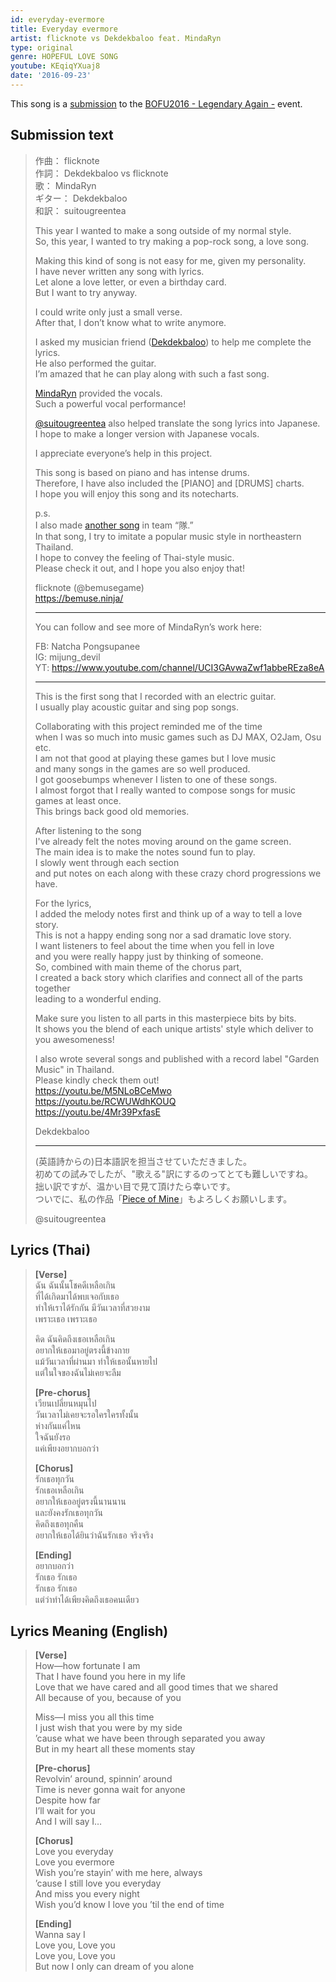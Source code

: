 ```yaml
---
id: everyday-evermore
title: Everyday evermore
artist: flicknote vs Dekdekbaloo feat. MindaRyn
type: original
genre: HOPEFUL LOVE SONG
youtube: KEqiqYXuaj8
date: '2016-09-23'
---
```


This song is a [submission](http://manbow.nothing.sh/event/event.cgi?action=More_def&num=170&event=110) to the [BOFU2016 - Legendary Again -](http://bmsoffighters.net/bofu2016/) event.

## Submission text

> 作曲： flicknote \
> 作詞： Dekdekbaloo vs flicknote \
> 歌： MindaRyn \
> ギター： Dekdekbaloo \
> 和訳： suitougreentea
>
> This year I wanted to make a song outside of my normal style. \
> So, this year, I wanted to try making a pop-rock song, a love song.
>
> Making this kind of song is not easy for me, given my personality. \
> I have never written any song with lyrics. \
> Let alone a love letter, or even a birthday card. \
> But I want to try anyway.
>
> I could write only just a small verse. \
> After that, I don’t know what to write anymore.
>
> I asked my musician friend ([Dekdekbaloo](https://github.com/dekdekbaloo)) to help me complete the lyrics. \
> He also performed the guitar. \
> I’m amazed that he can play along with such a fast song.
>
> [MindaRyn](https://www.youtube.com/channel/UCI3GAvwaZwf1abbeREza8eA) provided the vocals. \
> Such a powerful vocal performance!
>
> [@suitougreentea](https://twitter.com/suitougreentea) also helped translate the song lyrics into Japanese. \
> I hope to make a longer version with Japanese vocals.
>
> I appreciate everyone’s help in this project.
>
> This song is based on piano and has intense drums. \
> Therefore, I have also included the [PIANO] and [DRUMS] charts. \
> I hope you will enjoy this song and its notecharts.
>
> p.s. \
> I also made [another song](/music/bursting-music-star/) in team “隊.” \
> In that song, I try to imitate a popular music style in northeastern Thailand. \
> I hope to convey the feeling of Thai-style music. \
> Please check it out, and I hope you also enjoy that!
>
> flicknote (@bemusegame) \
> https://bemuse.ninja/
>
> ---
>
> You can follow and see more of MindaRyn’s work here:
>
> FB: Natcha Pongsupanee \
> IG: mijung_devil \
> YT: https://www.youtube.com/channel/UCI3GAvwaZwf1abbeREza8eA
>
> ---
>
> This is the first song that I recorded with an electric guitar. \
> I usually play acoustic guitar and sing pop songs.
>
> Collaborating with this project reminded me of the time \
> when I was so much into music games such as DJ MAX, O2Jam, Osu etc. \
> I am not that good at playing these games but I love music \
> and many songs in the games are so well produced. \
> I got goosebumps whenever I listen to one of these songs. \
> I almost forgot that I really wanted to compose songs for music games at least once. \
> This brings back good old memories.
>
> After listening to the song \
> I've already felt the notes moving around on the game screen. \
> The main idea is to make the notes sound fun to play. \
> I slowly went through each section \
> and put notes on each along with these crazy chord progressions we have.
>
> For the lyrics, \
> I added the melody notes first and think up of a way to tell a love story. \
> This is not a happy ending song nor a sad dramatic love story. \
> I want listeners to feel about the time when you fell in love \
> and you were really happy just by thinking of someone. \
> So, combined with main theme of the chorus part, \
> I created a back story which clarifies and connect all of the parts together \
> leading to a wonderful ending.
>
> Make sure you listen to all parts in this masterpiece bits by bits. \
> It shows you the blend of each unique artists' style which deliver to you awesomeness!
>
> I also wrote several songs and published with a record label "Garden Music" in Thailand. \
> Please kindly check them out! \
> https://youtu.be/M5NLoBCeMwo \
> https://youtu.be/RCWUWdhKOUQ \
> https://youtu.be/4Mr39PxfasE
>
> Dekdekbaloo
>
> ---
>
> (英語詩からの)日本語訳を担当させていただきました。 \
> 初めての試みでしたが、"歌える"訳にするのってとても難しいですね。 \
> 拙い訳ですが、温かい目で見て頂けたら幸いです。 \
> ついでに、私の作品「[Piece of Mine](http://manbow.nothing.sh/event/event.cgi?action=More_def&num=302&event=110)」もよろしくお願いします。
>
> @suitougreentea

## Lyrics (Thai)
> **[Verse]** \
> ฉัน ฉันนั้นโชคดีเหลือเกิน \
> ที่ได้เกิดมาได้พบเจอกับเธอ \
> ทำให้เราได้รักกัน มีวันเวลาที่สวยงาม \
> เพราะเธอ เพราะเธอ
>
> คิด ฉันคิดถึงเธอเหลือเกิน \
> อยากให้เธอมาอยู่ตรงนี้ข้างกาย \
> แม้วันเวลาที่ผ่านมา ทำให้เธอนั้นหายไป \
> แต่ในใจของฉันไม่เคยจะลืม
>
> **[Pre-chorus]** \
> เวียนเปลี่ยนหมุนไป \
> วันเวลาไม่เคยจะรอใครใครทั้งนั้น \
> ห่างกันแค่ไหน \
> ใจฉันยังรอ \
> แค่เพียงอยากบอกว่า
>
> **[Chorus]** \
> รักเธอทุกวัน \
> รักเธอเหลือเกิน \
> อยากให้เธออยู่ตรงนี้นานนาน \
> และยังคงรักเธอทุกวัน \
> คิดถึงเธอทุกคืน \
> อยากให้เธอได้ยินว่าฉันรักเธอ จริงจริง
>
> **[Ending]** \
> อยากบอกว่า \
> รักเธอ รักเธอ \
> รักเธอ รักเธอ \
> แต่ว่าทำได้เพียงคิดถึงเธอคนเดียว

## Lyrics Meaning (English)
> **[Verse]** \
> How—how fortunate I am \
> That I have found you here in my life \
> Love that we have cared and all good times that we shared \
> All because of you, because of you
>
> Miss—I miss you all this time \
> I just wish that you were by my side \
> ’cause what we have been through separated you away \
> But in my heart all these moments stay
>
> **[Pre-chorus]** \
> Revolvin’ around, spinnin’ around \
> Time is never gonna wait for anyone \
> Despite how far \
> I’ll wait for you \
> And I will say I…
>
> **[Chorus]** \
> Love you everyday \
> Love you evermore \
> Wish you’re stayin’ with me here, always \
> ’cause I still love you everyday \
> And miss you every night \
> Wish you’d know I love you ’til the end of time
>
> **[Ending]** \
> Wanna say I \
> Love you, Love you \
> Love you, Love you \
> But now I only can dream of you alone
